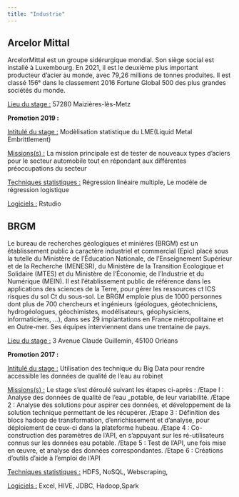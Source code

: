 ---
title: "Industrie"
---

## Arcelor Mittal

ArcelorMittal est un groupe sidérurgique mondial. Son siège social est installé à Luxembourg. En 2021, il est le deuxième plus important producteur d'acier au monde, avec 79,26 millions de tonnes produites. Il est classé 156ᵉ dans le classement 2016 Fortune Global 500 des plus grandes sociétés du monde.

[Lieu du stage :]{.underline} 57280 Maizières-lès-Metz

**Promotion 2019 :**

[Intitulé du stage :]{.underline} Modèlisation statistique du LME(Liquid Metal Embrittlement)

[Missions(s) :]{.underline} La mission principale est de tester de nouveaux types d'aciers pour le secteur automobile tout en répondant aux différentes préoccupations du secteur

[Techniques statistiques :]{.underline} Régression linéaire multiple, Le modèle de régression logistique

[Logiciels :]{.underline} Rstudio

## BRGM

Le bureau de recherches géologiques et minières (BRGM) est un établissement public à caractère industriel et commercial (Epic) placé sous la tutelle du Ministère de l'Éducation Nationale, de l'Enseignement Supérieur et de la Recherche (MENESR), du Ministère de la Transition Ecologique et Solidaire (MTES) et du Ministère de l'Économie, de l'Industrie et du Numérique (MEIN). Il est l'établissement public de référence dans les applications des sciences de la Terre, pour gérer les ressources ct ICS risques du sol Ct du sous-sol. Le BRGM emploie plus de 1000 personnes dont plus de 700 chercheurs et ingénieurs (géologues, géotechniciens, hydrogéologues, géochimistes, modélisateurs, géophysiciens, informaticiens, ...), dans ses 29 implantations en France métropolitaine et en Outre-mer. Ses équipes interviennent dans une trentaine de pays.

[Lieu du stage :]{.underline} 3 Avenue Claude Guillemin, 45100 Orléans

**Promotion 2017 :**

[Intitulé du stage :]{.underline} Utilisation des technique du Big Data pour rendre accessible les données de qualité de l'eau au robinet

[Missions(s) :]{.underline} Le stage s'est déroulé suivant les étapes ci-après : /Etape I : Analyse des données de qualité de l'eau \_potable, de leur variabilité. /Etape 2 : Analyse des solutions pour aspirer ces données, et développement de la solution technique permettant de les récupérer. /Etape 3 : Définition des blocs hadoop de transformation, d'enrichissement et d'analyse, pour déploiement de ceux-ci dans la plateforme hubeau. /Etape 4 : Co-construction des paramètres de l'API, en s'appuyant sur les ré-utilisateurs connus sur les données eau potable. /Etape 5 : Test de l'API, une fois mise en œuvre, et analyse des données correspondantes. /Etape 6 : Créations d'outils d'aide à l'emploi de l'API

[Techniques statistiques :]{.underline} HDFS, NoSQL, Webscraping,

[Logiciels :]{.underline} Excel, HIVE, JDBC, Hadoop,Spark
